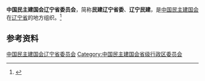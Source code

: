 {{Infobox PRCG
|机构名称 = 中国民主建国会辽宁省委员会
|标志1    =
|格言1    =
|届数     = 
|任期始   = 
|任期终   =
|职位1    = 主任委员
|人员1    = 
|职位2    = 副主任委员
|人员2    =
|人数2    =
|职位3    =
|人员3    =
|组织法规 = 中国民主建国会章程
|上级机构 = [[中国民主建国会中央委员会|中国民主建国会中央委员会]]
|机构类型 = [[民主党派|民主党派]][[中国一级行政区|省级行政区]][[委员会|委员会]]
|行政级别 = 正厅级
|场所1    = 
|地址1    = 
|邮编1    = 
|电话1    = 
|官网1    = {{url|http://www.ln-mj.com/}}
}}
'''中国民主建国会辽宁省委员会'''，简称'''民建辽宁省委'''、'''辽宁民建'''，是[[中国民主建国会|中国民主建国会]]在[[辽宁省|辽宁省]]的地方组织。<ref>{{Cite web|title=中国民主建国会章程（二○一二年十二月十九日中国民主建国会第十次全国代表大会通过）|url=http://www.cndca.org.cn/mjzy/mjgk/mjzc/905762/index.html|accessdate=2020-09-02|work=民建中央|archiveurl=https://web.archive.org/web/20160915074236/http://www.cndca.org.cn/mjzy/mjgk/mjzc/905762/index.html|archivedate=2016-09-15|dead-url=no}}</ref>

== 参考资料 ==
{{reflist}}

{{中华人民共和国各省级行政区|委员会|中国民主建国会|仅内地=yes}}

{{Authority control}}
[[Category:中国民主建国会辽宁省委员会|]]
[[Category:中国民主建国会省级行政区委员会|Category:中国民主建国会省级行政区委员会]]